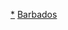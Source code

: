 {{Catnav|頁面分類|地理|地理模板|大洲模板|各大洲國家模板|中美洲国家模板}}
{{Catnav|頁面分類|地理|地理模板|大洲模板|中美洲模板|加勒比海国家模板}}
{{Catnav|頁面分類|地理|区域地理|大洲|中美洲|加勒比海模板|加勒比海国家模板}}
{{Catnav|頁面分類|地理|国家|中美洲国家|巴巴多斯}}

[[Category:巴巴多斯|*]]
[[Category:加勒比海國家模板|Barbados]]